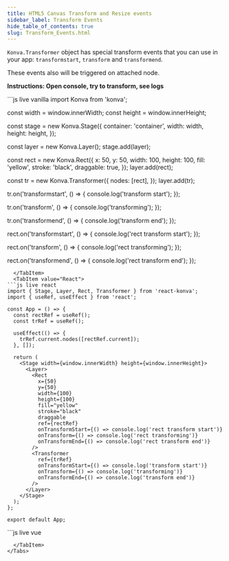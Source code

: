 ---
title: HTML5 Canvas Transform and Resize events
sidebar_label: Transform Events
hide_table_of_contents: true
slug: Transform_Events.html
---

`Konva.Transformer` object has special transform events that you can use in your app: `transformstart`, `transform` and `transformend`.

These events also will be triggered on attached node.

**Instructions: Open console, try to transform, see logs**


<Tabs>
  <TabItem value="Vanilla" default>
```js live vanilla
import Konva from 'konva';

const width = window.innerWidth;
const height = window.innerHeight;

const stage = new Konva.Stage({
container: 'container',
width: width,
height: height,
});

const layer = new Konva.Layer();
stage.add(layer);

const rect = new Konva.Rect({
x: 50,
y: 50,
width: 100,
height: 100,
fill: 'yellow',
stroke: 'black',
draggable: true,
});
layer.add(rect);

const tr = new Konva.Transformer({
nodes: [rect],
});
layer.add(tr);

tr.on('transformstart', () => {
console.log('transform start');
});

tr.on('transform', () => {
console.log('transforming');
});

tr.on('transformend', () => {
console.log('transform end');
});

rect.on('transformstart', () => {
console.log('rect transform start');
});

rect.on('transform', () => {
console.log('rect transforming');
});

rect.on('transformend', () => {
console.log('rect transform end');
});

````
  </TabItem>
  <TabItem value="React">
```js live react
import { Stage, Layer, Rect, Transformer } from 'react-konva';
import { useRef, useEffect } from 'react';

const App = () => {
  const rectRef = useRef();
  const trRef = useRef();

  useEffect(() => {
    trRef.current.nodes([rectRef.current]);
  }, []);

  return (
    <Stage width={window.innerWidth} height={window.innerHeight}>
      <Layer>
        <Rect
          x={50}
          y={50}
          width={100}
          height={100}
          fill="yellow"
          stroke="black"
          draggable
          ref={rectRef}
          onTransformStart={() => console.log('rect transform start')}
          onTransform={() => console.log('rect transforming')}
          onTransformEnd={() => console.log('rect transform end')}
        />
        <Transformer
          ref={trRef}
          onTransformStart={() => console.log('transform start')}
          onTransform={() => console.log('transforming')}
          onTransformEnd={() => console.log('transform end')}
        />
      </Layer>
    </Stage>
  );
};

export default App;
````

  </TabItem>
  <TabItem value="Vue">
```js live vue
<template>
  <v-stage :config="stageSize">
    <v-layer>
      <v-rect
        :config="rectConfig"
        ref="rectRef"
        @transformstart="() => console.log('rect transform start')"
        @transform="() => console.log('rect transforming')"
        @transformend="() => console.log('rect transform end')"
      />
      <v-transformer
        :config="transformerConfig"
        ref="transformerRef"
        @transformstart="() => console.log('transform start')"
        @transform="() => console.log('transforming')"
        @transformend="() => console.log('transform end')"
      />
    </v-layer>
  </v-stage>
</template>

<script setup>
import { ref, onMounted } from 'vue';

const stageSize = {
  width: window.innerWidth,
  height: window.innerHeight
};

const rectConfig = {
  x: 50,
  y: 50,
  width: 100,
  height: 100,
  fill: 'yellow',
  stroke: 'black',
  draggable: true
};

const transformerConfig = {};

const rectRef = ref(null);
const transformerRef = ref(null);

onMounted(() => {
  transformerRef.value.getNode().nodes([rectRef.value.getNode()]);
});
</script>

```
  </TabItem>
</Tabs>
```
